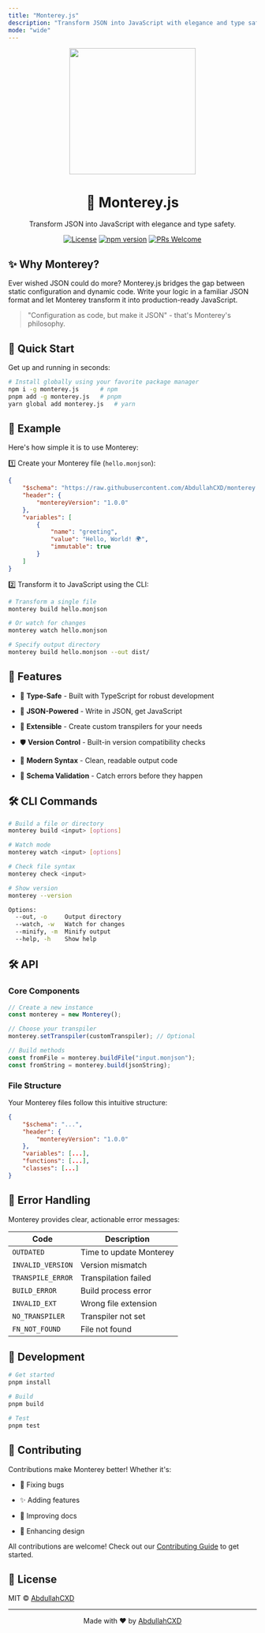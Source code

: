```yaml
---
title: "Monterey.js"
description: "Transform JSON into JavaScript with elegance and type safety."
mode: "wide"
---
```


<div align="center">
  <img src="https://raw.githubusercontent.com/AbdullahCXD/monterey.js/refs/heads/develop/assets/moonjson.svg" width="256" height="256" />

  # 🚀 Monterey.js

  Transform JSON into JavaScript with elegance and type safety.

  [![License](https://img.shields.io/badge/license-MIT-blue.svg)](LICENSE)
  [![npm version](https://badge.fury.io/js/monterey.js.svg)](https://www.npmjs.com/package/monterey.js)
  [![PRs Welcome](https://img.shields.io/badge/PRs-welcome-brightgreen.svg)](#contributing)
</div>

## ✨ Why Monterey?

Ever wished JSON could do more? Monterey.js bridges the gap between static configuration and dynamic code. Write your logic in a familiar JSON format and let Monterey transform it into production-ready JavaScript.

> "Configuration as code, but make it JSON" - that's Monterey's philosophy.

## 🚀 Quick Start

Get up and running in seconds:

```bash
# Install globally using your favorite package manager
npm i -g monterey.js      # npm
pnpm add -g monterey.js   # pnpm
yarn global add monterey.js   # yarn
```

## 📝 Example

Here's how simple it is to use Monterey:

1️⃣ Create your Monterey file (`hello.monjson`):

```json
{
    "$schema": "https://raw.githubusercontent.com/AbdullahCXD/monterey.js/refs/heads/develop/schema/monterey.schema.json",
    "header": {
        "montereyVersion": "1.0.0"
    },
    "variables": [
        {
            "name": "greeting",
            "value": "Hello, World! 🌍",
            "immutable": true
        }
    ]
}
```

2️⃣ Transform it to JavaScript using the CLI:

```bash
# Transform a single file
monterey build hello.monjson

# Or watch for changes
monterey watch hello.monjson

# Specify output directory
monterey build hello.monjson --out dist/
```

## 🎯 Features

* 💎 **Type-Safe** - Built with TypeScript for robust development

* 🔄 **JSON-Powered** - Write in JSON, get JavaScript

* 🧩 **Extensible** - Create custom transpilers for your needs

* 🛡️ **Version Control** - Built-in version compatibility checks

* 🎨 **Modern Syntax** - Clean, readable output code

* 📝 **Schema Validation** - Catch errors before they happen

## 🛠️ CLI Commands

```bash
# Build a file or directory
monterey build <input> [options]

# Watch mode
monterey watch <input> [options]

# Check file syntax
monterey check <input>

# Show version
monterey --version

Options:
  --out, -o     Output directory
  --watch, -w   Watch for changes
  --minify, -m  Minify output
  --help, -h    Show help
```

## 🛠️ API

### Core Components

```typescript
// Create a new instance
const monterey = new Monterey();

// Choose your transpiler
monterey.setTranspiler(customTranspiler); // Optional

// Build methods
const fromFile = monterey.buildFile("input.monjson");
const fromString = monterey.build(jsonString);
```

### File Structure

Your Monterey files follow this intuitive structure:

```json
{
    "$schema": "...",
    "header": {
        "montereyVersion": "1.0.0"
    },
    "variables": [...],
    "functions": [...],
    "classes": [...]
}
```

## 🚨 Error Handling

Monterey provides clear, actionable error messages:

| Code              | Description             |
| ----------------- | ----------------------- |
| `OUTDATED`        | Time to update Monterey |
| `INVALID_VERSION` | Version mismatch        |
| `TRANSPILE_ERROR` | Transpilation failed    |
| `BUILD_ERROR`     | Build process error     |
| `INVALID_EXT`     | Wrong file extension    |
| `NO_TRANSPILER`   | Transpiler not set      |
| `FN_NOT_FOUND`    | File not found          |

## 🚧 Development

```bash
# Get started
pnpm install

# Build
pnpm build

# Test
pnpm test
```

## 🤝 Contributing

Contributions make Monterey better! Whether it's:

* 🐛 Fixing bugs

* ✨ Adding features

* 📝 Improving docs

* 🎨 Enhancing design

All contributions are welcome! Check out our [Contributing Guide](CONTRIBUTING.md) to get started.

## 📄 License

MIT © [AbdullahCXD](LICENSE)

***

<div align="center">
  Made with ❤️ by <a href="https://github.com/abdullahcxd">AbdullahCXD</a>
</div>